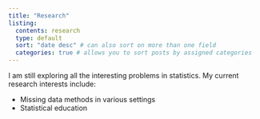 ```yaml
---
title: "Research"
listing: 
  contents: research
  type: default
  sort: "date desc" # can also sort on more than one field
  categories: true # allows you to sort posts by assigned categories 
---
```


I am still exploring all the interesting problems in statistics. My current research interests include:

- Missing data methods in various settings
- Statistical education
